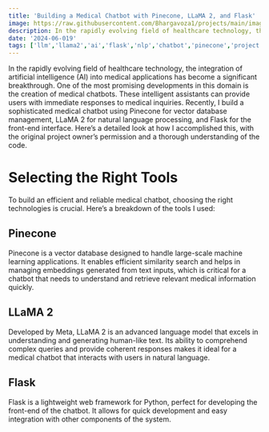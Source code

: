 ```yaml
---
title: 'Building a Medical Chatbot with Pinecone, LLaMA 2, and Flask'
image: https://raw.githubusercontent.com/Bhargavoza1/projects/main/images/medical_chatbot/title.png
description: In the rapidly evolving field of healthcare technology, the integration of artificial intelligence (AI) into medical applications has become a significant breakthrough...
date: '2024-06-019'
tags: ['llm','llama2','ai','flask','nlp','chatbot','pinecone','project']
---
```


In the rapidly evolving field of healthcare technology, the integration of artificial intelligence (AI) into medical applications has become a significant breakthrough. 
One of the most promising developments in this domain is the creation of medical chatbots. These intelligent assistants can provide users with immediate responses to medical inquiries.
Recently, I build a sophisticated medical chatbot using Pinecone for vector database management, LLaMA 2 for natural language processing, and Flask for the front-end interface. 
Here’s a detailed look at how I accomplished this, with the original project owner’s permission and a thorough understanding of the code.


<CustomImage src="https://raw.githubusercontent.com/Bhargavoza1/projects/main/images/medical_chatbot/meta_llama.png"  alt=""  width={606} height={380} />

# Selecting the Right Tools
To build an efficient and reliable medical chatbot, choosing the right technologies is crucial. Here’s a breakdown of the tools I used:

## Pinecone
Pinecone is a vector database designed to handle large-scale machine learning applications. It enables efficient similarity search and helps in managing embeddings generated from text inputs, which is critical for a chatbot that needs to understand and retrieve relevant medical information quickly.

## LLaMA 2
Developed by Meta, LLaMA 2 is an advanced language model that excels in understanding and generating human-like text. Its ability to comprehend complex queries and provide coherent responses makes it ideal for a medical chatbot that interacts with users in natural language.

## Flask
Flask is a lightweight web framework for Python, perfect for developing the front-end of the chatbot. It allows for quick development and easy integration with other components of the system.
